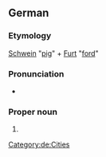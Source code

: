 ==German==
{{wikipedia}}
{{wikipedia|lang=de}}

===Etymology===
[[Schwein]] "[[pig]]" + [[Furt]] "[[ford]]"

===Pronunciation===
* {{audio|de|LL-Q188 (deu)-Michael Schönitzer (WMDE)-Schweinfurt.wav|Audio}}

===Proper noun===
{{de-proper noun}}

# {{place|de|independent city|s/Bavaria|c/Germany|t1=Schweinfurt}}

[[Category:de:Cities]]